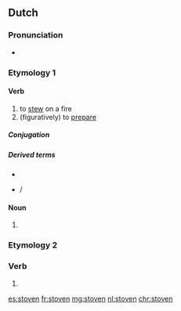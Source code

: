 ==Dutch==

===Pronunciation===
* {{audio|Nl-stoven.ogg|Audio}}

===Etymology 1===

====Verb====
{{nl-verb|stoofde|gestoofd}}

# to [[stew]] on a fire
# (figuratively) to [[prepare]]

=====Conjugation=====
{{nl-conj-wk|stoof|stove}}

=====Derived terms=====
* {{l|nl|stoverij}}
* {{l|nl|een kool stoven}} / {{l|nl|een peer stoven}}

====Noun====
{{head|nl}}

# {{nl-noun form of|pl|stoof}}

===Etymology 2===

===Verb===
{{nl-verb-form}}

# {{nl-verb form of|n=pl|t=past|m=ind+subj|stuiven}}

[[es:stoven]]
[[fr:stoven]]
[[mg:stoven]]
[[nl:stoven]]
[[chr:stoven]]